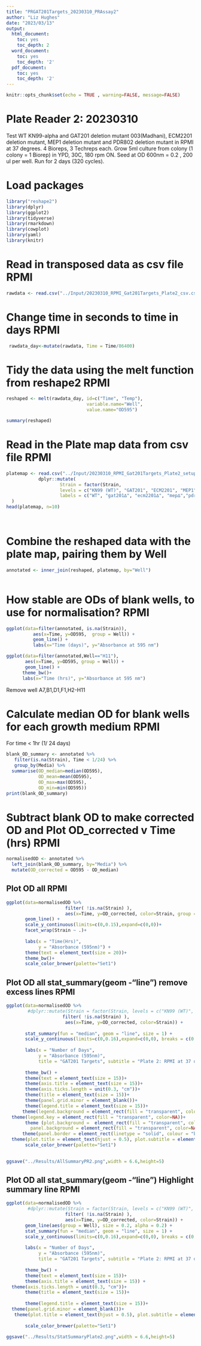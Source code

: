 ```yaml
---
title: "PRGAT201Targets_20230310_PRAssay2"
author: "Liz Hughes"
date: "2023/03/13"
output: 
  html_document:
    toc: yes
    toc_depth: 2
  word_document:
    toc: yes
    toc_depth: '2'
  pdf_document:
    toc: yes
    toc_depth: '2'
---
```


```r
knitr::opts_chunk$set(echo = TRUE , warning=FALSE, message=FALSE)
```

# Plate Reader 2: 20230310
Test WT KN99-alpha and GAT201 deletion mutant 003(Madhani), ECM2201 deletion mutant, MEP1 deletion mutant and PDR802 deletion mutant in RPMI at 37 degrees.
4 Bioreps, 3 Techreps each.
Grow 5ml culture from colony (1 colony = 1 Biorep) in YPD, 30C, 180 rpm ON.
Seed at OD 600nm = 0.2 , 200 ul per well.
Run for 2 days (320 cycles).

# Load packages

```r

library("reshape2")
library(dplyr)
library(ggplot2)
library(tidyverse)
library(rmarkdown)
library(cowplot)
library(yaml)
library(knitr)
```

# Read in transposed data as csv file RPMI

```r

rawdata <- read.csv("../Input/20230310_RPMI_Gat201Targets_Plate2_csv.csv")

```

# Change time in seconds to time in days RPMI

```r

 rawdata_day<-mutate(rawdata, Time = Time/86400)

```

# Tidy the data using the melt function from reshape2 RPMI

```r

reshaped <- melt(rawdata_day, id=c("Time", "Temp"), 
                              variable.name="Well",
                              value.name="OD595")

summary(reshaped)
```

# Read in the Plate map data from csv file RPMI

```r

platemap <- read.csv("../Input/20230310_RPMI_Gat201Targets_Plate2_setup.csv") %>%     
            dplyr::mutate(
                    Strain = factor(Strain, 
                    levels = c("KN99 (WT)", "GAT201", "ECM2201", "MEP1","PDR802"),
                    labels = c("WT", "gat201∆", "ecm2201∆", "mep∆","pdr802∆"))
  )
head(platemap, n=10)




```

# Combine the reshaped data with the plate map, pairing them by Well 

```r

annotated <- inner_join(reshaped, platemap, by="Well")
 
```

# How stable are ODs of blank wells, to use for normalisation? RPMI

```r

ggplot(data=filter(annotated, is.na(Strain)),
          aes(x=Time, y=OD595,  group = Well)) + 
          geom_line() + 
          labs(x="Time (days)", y="Absorbance at 595 nm")
```



```r

ggplot(data=filter(annotated,Well=="H11"), 
       aes(x=Time, y=OD595, group = Well)) + 
       geom_line() + 
      theme_bw()+
      labs(x="Time (hrs)", y="Absorbance at 595 nm")

```


Remove well A7,B1,D1,F1,H2-H11

# Calculate median OD for blank wells for each growth medium RPMI

For time < 1hr (1/ 24 days)

```r

blank_OD_summary <- annotated %>%
   filter(is.na(Strain), Time < 1/24) %>%
   group_by(Media) %>%
  summarise(OD_median=median(OD595),
            OD_mean=mean(OD595),
            OD_max=max(OD595),
            OD_min=min(OD595))
print(blank_OD_summary)
```

# Subtract blank OD to make corrected OD and Plot OD_corrected v Time (hrs) RPMI

```r

normalisedOD <- annotated %>%
  left_join(blank_OD_summary, by="Media") %>%
  mutate(OD_corrected = OD595 - OD_median)

```

## Plot OD all RPMI

```r

ggplot(data=normalisedOD %>%
                      filter( !is.na(Strain) ), 
                      aes(x=Time, y=OD_corrected, color=Strain, group = Well)) + 
       geom_line() + 
       scale_y_continuous(limits=c(0,0.15),expand=c(0,0))+
       facet_wrap(Strain ~ .)+
  
       labs(x = "Time(Hrs)",
            y = "Absorbance (595nm)") +
       theme(text = element_text(size = 20))+
       theme_bw()+
       scale_color_brewer(palette="Set1")
```


## Plot OD all stat_summary(geom -"line") remove excess lines RPMI

```r

ggplot(data=normalisedOD %>%
        #dplyr::mutate(Strain = factor(Strain, levels = c("KN99 (WT)", "GAT201", "ECM2201","MEP1","PDR802")))%>%
                     filter( !is.na(Strain) ), 
                      aes(x=Time, y=OD_corrected, color=Strain)) + 
       
       stat_summary(fun = "median", geom = "line", size = 1) +
       scale_y_continuous(limits=c(0,0.16),expand=c(0,0), breaks = c(0, 0.05, 0.15)) +
  
       labs(x = "Number of Days",
            y = "Absorbance (595nm)",
            title = "GAT201 Targets", subtitle = "Plate 2: RPMI at 37 degrees") +
           
       theme_bw() +
       theme(text = element_text(size = 15))+
       theme(axis.title = element_text(size = 15))+
       theme(axis.ticks.length = unit(0.3, "cm"))+
       theme(title = element_text(size = 15))+
       theme(panel.grid.minor = element_blank())+
       theme(legend.title = element_text(size = 15))+
      theme(legend.background = element_rect(fill = "transparent", color=NA))+
  theme(legend.key = element_rect(fill = "transparent", color=NA))+
       theme (plot.background =  element_rect(fill = "transparent", color=NA), 
         panel.background = element_rect(fill = "transparent", color=NA),)+
      theme(panel.border = element_rect(linetype = "solid", colour = "black", size = 2))+
  theme(plot.title = element_text(hjust = 0.5), plot.subtitle = element_text(hjust = 0.5) )+
       scale_color_brewer(palette="Set1")
       
```


```r

ggsave("../Results/AllSummaryPR2.png",width = 6.6,height=5)
```


## Plot OD all stat_summary(geom -"line") Highlight summary line RPMI

```r

ggplot(data=normalisedOD %>%
        #dplyr::mutate(Strain = factor(Strain, levels = c("KN99 (WT)", "GAT201", "ECM2201","MEP1","PDR802")))%>%
                      filter( !is.na(Strain) ),  
                      aes(x=Time, y=OD_corrected, color=Strain)) + 
       geom_line(aes(group = Well), size = 0.2, alpha = 0.2) + 
       stat_summary(fun = "median", geom = "line", size = 1) +
       scale_y_continuous(limits=c(0,0.16),expand=c(0,0), breaks = c(0, 0.05, 0.15)) +
   
       labs(x = "Number of Days",
            y = "Absorbance (595nm)",
            title = "GAT201 Targets", subtitle = "Plate 2: RPMI at 37 degrees") +
 
       theme_bw() +
       theme(text = element_text(size = 15))+
       theme(axis.title = element_text(size = 15)) +
  theme(axis.ticks.length = unit(0.3, "cm"))+
       theme(title = element_text(size = 15))+
    
       theme(legend.title = element_text(size = 15))+
  theme(panel.grid.minor = element_blank())+
   theme(plot.title = element_text(hjust = 0.5), plot.subtitle = element_text(hjust = 0.5) )+
  
       scale_color_brewer(palette="Set1")
```

```r

ggsave("../Results/StatSummaryPlate2.png",width = 6.6,height=5)
```

